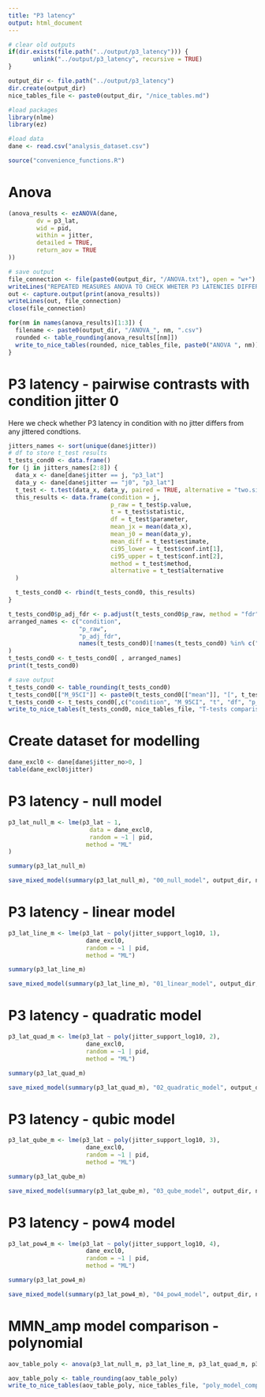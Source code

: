 ```yaml
---
title: "P3 latency"
output: html_document
---
```


```r
# clear old outputs
if(dir.exists(file.path("../output/p3_latency"))) {
       unlink("../output/p3_latency", recursive = TRUE)
}

output_dir <- file.path("../output/p3_latency")
dir.create(output_dir)
nice_tables_file <- paste0(output_dir, "/nice_tables.md")

#load packages
library(nlme)
library(ez)

#load data
dane <- read.csv("analysis_dataset.csv")

source("convenience_functions.R")
```


# Anova

```r
(anova_results <- ezANOVA(dane,
        dv = p3_lat,
        wid = pid,
        within = jitter,
        detailed = TRUE,
        return_aov = TRUE
))
```

```r
# save output
file_connection <- file(paste0(output_dir, "/ANOVA.txt"), open = "w+")
writeLines("REPEATED MEASURES ANOVA TO CHECK WHETER P3 LATENCIES DIFFER SIGNIFICANTLY BETWEEN HARMONICITY CONDIONS", file_connection)
out <- capture.output(print(anova_results))
writeLines(out, file_connection)
close(file_connection)

for(nm in names(anova_results)[1:3]) {
  filename <- paste0(output_dir, "/ANOVA_", nm, ".csv")
  rounded <- table_rounding(anova_results[[nm]])
  write_to_nice_tables(rounded, nice_tables_file, paste0("ANOVA ", nm))
}
```

# P3 latency - pairwise contrasts with condition jitter 0

Here we check whether P3 latency in condition with no jitter differs from any jittered condtions.

```r
jitters_names <- sort(unique(dane$jitter))
# df to store t_test results
t_tests_cond0 <- data.frame()
for (j in jitters_names[2:8]) {
  data_x <- dane[dane$jitter == j, "p3_lat"]
  data_y <- dane[dane$jitter == "j0", "p3_lat"]
  t_test <- t.test(data_x, data_y, paired = TRUE, alternative = "two.sided")
  this_results <- data.frame(condition = j,
                             p_raw = t_test$p.value,
                             t = t_test$statistic,
                             df = t_test$parameter,
                             mean_jx = mean(data_x),
                             mean_j0 = mean(data_y),
                             mean_diff = t_test$estimate,
                             ci95_lower = t_test$conf.int[1],
                             ci95_upper = t_test$conf.int[2],
                             method = t_test$method,
                             alternative = t_test$alternative
  )

  t_tests_cond0 <- rbind(t_tests_cond0, this_results)
}

t_tests_cond0$p_adj_fdr <- p.adjust(t_tests_cond0$p_raw, method = "fdr")
arranged_names <- c("condition",
                    "p_raw",
                    "p_adj_fdr",
                    names(t_tests_cond0)[!names(t_tests_cond0) %in% c("condition", "p_raw", "p_adj_fdr")]
)
t_tests_cond0 <- t_tests_cond0[ , arranged_names]
print(t_tests_cond0)
```

```r
# save output
t_tests_cond0 <- table_rounding(t_tests_cond0)
t_tests_cond0[["M_95CI"]] <- paste0(t_tests_cond0[["mean"]], "[", t_tests_cond0[["ci95_lower"]], ", ", t_tests_cond0[["ci95_upper"]], "]")
t_tests_cond0 <- t_tests_cond0[,c("condition", "M_95CI", "t", "df", "p_raw", "p_adj_fdr")]
write_to_nice_tables(t_tests_cond0, nice_tables_file, "T-tests comparisons with condition j0")
```

# Create dataset for modelling

```r
dane_excl0 <- dane[dane$jitter_no>0, ]
table(dane_excl0$jitter)
```

# P3 latency - null model


```r
p3_lat_null_m <- lme(p3_lat ~ 1,
                       data = dane_excl0,
                       random = ~1 | pid,
                      method = "ML"
)

summary(p3_lat_null_m)
```

```r
save_mixed_model(summary(p3_lat_null_m), "00_null_model", output_dir, nice_tables_file)
```


# P3 latency - linear model

```r
p3_lat_line_m <- lme(p3_lat ~ poly(jitter_support_log10, 1),
                      dane_excl0,
                      random = ~1 | pid,
                      method = "ML")

summary(p3_lat_line_m)
```

```r
save_mixed_model(summary(p3_lat_line_m), "01_linear_model", output_dir, nice_tables_file)
```

# P3 latency - quadratic model

```r
p3_lat_quad_m <- lme(p3_lat ~ poly(jitter_support_log10, 2),
                      dane_excl0,
                      random = ~1 | pid,
                      method = "ML")

summary(p3_lat_quad_m)
```

```r
save_mixed_model(summary(p3_lat_quad_m), "02_quadratic_model", output_dir, nice_tables_file)
```


# P3 latency - qubic model

```r
p3_lat_qube_m <- lme(p3_lat ~ poly(jitter_support_log10, 3),
                      dane_excl0,
                      random = ~1 | pid,
                      method = "ML")

summary(p3_lat_qube_m)
```

```r
save_mixed_model(summary(p3_lat_qube_m), "03_qube_model", output_dir, nice_tables_file)
```

# P3 latency - pow4 model

```r
p3_lat_pow4_m <- lme(p3_lat ~ poly(jitter_support_log10, 4),
                      dane_excl0,
                      random = ~1 | pid,
                      method = "ML")

summary(p3_lat_pow4_m)
```

```r
save_mixed_model(summary(p3_lat_pow4_m), "04_pow4_model", output_dir, nice_tables_file)
```

# MMN_amp model comparison - polynomial

```r
aov_table_poly <- anova(p3_lat_null_m, p3_lat_line_m, p3_lat_quad_m, p3_lat_qube_m, p3_lat_pow4_m)
```

```r
aov_table_poly <- table_rounding(aov_table_poly)
write_to_nice_tables(aov_table_poly, nice_tables_file, "poly_model_comparison")
```